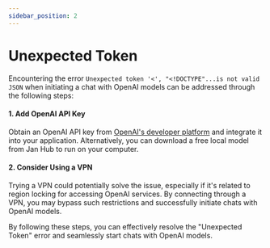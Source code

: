 ```yaml
---
sidebar_position: 2
---
```


# Unexpected Token

Encountering the error `Unexpected token '<', "<!DOCTYPE"...is not valid JSON` when initiating a chat with OpenAI models can be addressed through the following steps:

#### 1. Add OpenAI API Key

Obtain an OpenAI API key from [OpenAI's developer platform](https://platform.openai.com/) and integrate it into your application. Alternatively, you can download a free local model from Jan Hub to run on your computer.

#### 2. Consider Using a VPN

Trying a VPN could potentially solve the issue, especially if it's related to region locking for accessing OpenAI services. By connecting through a VPN, you may bypass such restrictions and successfully initiate chats with OpenAI models.

By following these steps, you can effectively resolve the "Unexpected Token" error and seamlessly start chats with OpenAI models.